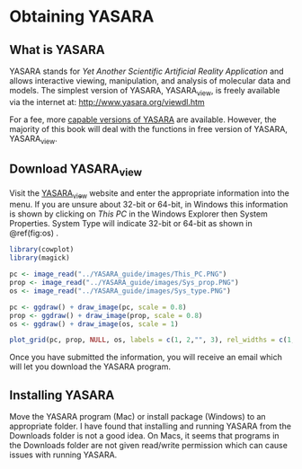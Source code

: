 # Obtaining YASARA

## What is YASARA

YASARA stands for *Yet Another Scientific Artificial Reality Application* and allows interactive viewing, manipulation, and analysis of molecular data and models. The simplest version of YASARA, YASARA~view~, is freely available via the internet at: [http://www.yasara.org/viewdl.htm](http://www.yasara.org/viewdl.htm) 

For a fee, more [capable versions of YASARA](http://www.yasara.org/yasaradl.htm) are available. However, the majority of this book will deal with the functions in free version of YASARA, YASARA~view~. 

## Download YASARA~view~

Visit the [YASARA~view~](http://www.yasara.org/viewdl.htm) website and enter the appropriate information into the menu. If you are unsure about 32-bit or 64-bit, in Windows this information is shown by clicking on *This PC* in the Windows Explorer then System Properties.  System Type will indicate 32-bit or 64-bit as shown in \@ref(fig:os) .

```r
library(cowplot)
library(magick)

pc <- image_read("../YASARA_guide/images/This_PC.PNG")
prop <- image_read("../YASARA_guide/images/Sys_prop.PNG")
os <- image_read("../YASARA_guide/images/Sys_type.PNG")

pc <- ggdraw() + draw_image(pc, scale = 0.8)
prop <- ggdraw() + draw_image(prop, scale = 0.8)
os <- ggdraw() + draw_image(os, scale = 1)

plot_grid(pc, prop, NULL, os, labels = c(1, 2,"", 3), rel_widths = c(1, 1, 0.3, 2), nrow = 1)

```

Once you have submitted the information, you will receive an email which will let you download the YASARA program.

## Installing YASARA

Move the YASARA program (Mac) or install package (Windows) to an appropriate folder. I have found that installing and running YASARA from the Downloads folder is not a good idea. On Macs, it seems that programs in the Downloads folder are not given read/write permission which can cause issues with running YASARA.



